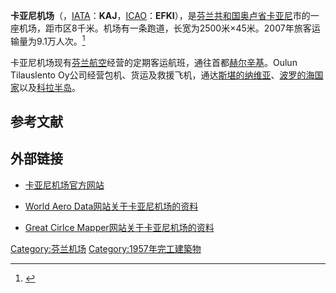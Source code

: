 {{Infobox airport
| name                = 卡亚尼机场
| nativename          = Kajaanin lentoasema
| image               = Flughafen Kajaani 04.jpg
| image-width         = 250px
| caption             = 
| type                = 民用
| operator            = Finavia
| opened              = 1957年
| closed              = 
| city-served         = [[卡亚尼|卡亚尼]]
| location            = [[芬兰|芬兰]][[卡亚尼|卡亚尼]]
| distance_to_city    = 8千米
| elevation-m         = 
| website             = {{URL|http://www.finavia.fi/en/kajaani/}}
| IATA                = KAJ
| ICAO                = EFKI
| FAA                 = 
| LID                 = 
| coordinates         = {{coord|64|17|03|N|27|41|15|E|type:airport}}
| pushpin_map         = Finland
| pushpin_label       = KAJ
| pushpin_map_caption = 在芬兰的位置
| r1-number           = 07/25
| r1-length-f         = 8199
| r1-length-m         = 2499
| r1-surface          = 沥青
| stat-year           = 2007
| stat_passenger      = 91,000
| stat_cargo          = 
| stat_flight         = 
| stat1-header        = 
| stat1-data          = 
| footnotes           = 
}}
'''卡亚尼机场'''（{{lang-fi|Kajaanin lentoasema}}，[[IATA机场代码|IATA]]：'''KAJ'''，[[ICAO机场代码|ICAO]]：'''EFKI'''），是[[芬兰共和国|芬兰共和国]][[奥卢省|奥卢省]][[卡亚尼|卡亚尼]]市的一座机场，距市区8千米。机场有一条跑道，长宽为2500米×45米。2007年旅客运输量为9.1万人次。<ref>{{cite web |url=http://www.finavia.fi/airport_kajaani |title=Finavia - Kajaani airport |publisher=finavia.fi |date= |accessdate=2008年11月27日 |language=en |deadurl=yes |archiveurl=https://web.archive.org/web/20090827113408/http://www.finavia.fi/airport_kajaani |archivedate=2009年8月27日 }}</ref>

卡亚尼机场现有[[芬兰航空|芬兰航空]]经营的定期客运航班，通往首都[[赫尔辛基|赫尔辛基]]。Oulun Tilauslento Oy公司经营包机、货运及救援飞机，通达[[斯堪的纳维亚|斯堪的纳维亚]]、[[波罗的海国家|波罗的海国家]]以及[[科拉半岛|科拉半岛]]。

== 参考文献==
{{reflist}}

== 外部链接 ==
* {{Fi icon}}{{En icon}}[http://www.finavia.fi/en/kajaani/ 卡亚尼机场官方网站] {{Wayback|url=http://www.finavia.fi/en/kajaani/ |date=20170721011102 }}
* {{En icon}}[https://web.archive.org/web/20061119210918/http://www.worldaerodata.com/wad.cgi?id=FI16781 World Aero Data网站关于卡亚尼机场的资料]
* {{En icon}}[http://gc.kls2.com/airport/EFKI Great Cirlce Mapper网站关于卡亚尼机场的资料] {{Wayback|url=http://gc.kls2.com/airport/EFKI |date=20160304104734 }}

{{芬兰机场}}
[[Category:芬兰机场|Category:芬兰机场]]
[[Category:1957年完工建築物|Category:1957年完工建築物]]